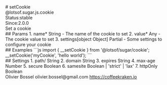 <div class="docmap-mdx">
# setCookie
<div class="_namespace">@lotsof.sugar.js.cookie</div>
<div class="_metas">
<div class="_status"><span class="_status-label">Status:</span><span class="_status-value -stable">stable</span></div>
<div class="_since"><span class="_since-label">Since:</span><span class="_since-value">2.0.0</span></div>
</div>
<div class="_description">
Set a cookie
</div>
<div class="_params">
## Params
1. <span class="_name">name<span class="_required">*</span></span><span class="_default"></span> <span class="_type">String</span>
   - The name of the cookie to set
2. <span class="_name">value<span class="_required">*</span></span><span class="_default"></span> <span class="_type">Any</span>
   - The cookie value to set
3. <span class="_name">settings</span><span class="_default">[object Object]</span> <span class="_type">Partial<ISetCookieSettings></span>
   - Some settings to configure your cookie
</div>
<div class="_examples">
## Examples
```js
import { __setCookie } from '@lotsof/sugar/cookie';
__setCookie('myCookie', 'hello world');
```
</div>
<div class="_settings">
## Settings
1. <span class="_name">path</span><span class="_default">/</span> <span class="_type">String</span>
2. <span class="_name">domain</span><span class="_default"></span> <span class="_type">String</span>
3. <span class="_name">expires</span><span class="_default"></span> <span class="_type">String</span>
4. <span class="_name">max-age</span><span class="_default"></span> <span class="_type">Number</span>
5. <span class="_name">secure</span><span class="_default"></span> <span class="_type">Boolean</span>
6. <span class="_name">samesite</span><span class="_default"></span> <span class="_type">Boolean | 'strict' | 'lax'</span>
7. <span class="_name">httpOnly</span><span class="_default"></span> <span class="_type">Boolean</span>
</div>
<div class="_author">
<span class="_name">Olivier Bossel</span>
<span class="_email">olivier.bossel@gmail.com</span>
<a href="https://coffeekraken.io" target="_blank" class="_url">https://coffeekraken.io</a>
</div>
</div>
